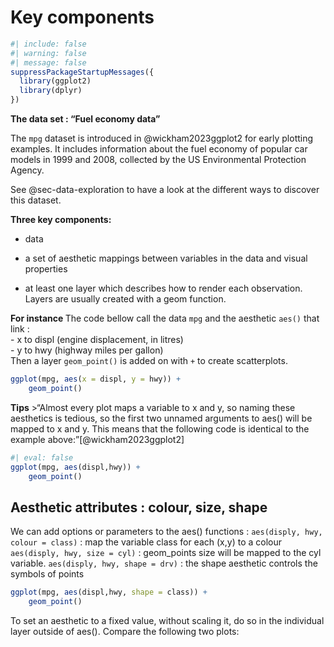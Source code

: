 # Key components


```r
#| include: false
#| warning: false
#| message: false
suppressPackageStartupMessages({
  library(ggplot2)
  library(dplyr)
})
```

**The data set : "Fuel economy data"**

The `mpg` dataset is introduced in @wickham2023ggplot2 for early plotting examples. It includes information about the fuel economy of popular car models in 1999 and 2008, collected by the US Environmental Protection Agency. 

See @sec-data-exploration to have a look at the different ways to discover this dataset.

[**Three key components:**]{.lead}

- data

- a set of aesthetic mappings between variables in the data and visual properties

- at least one layer which describes how to render each observation. Layers are usually created with a geom function.

**For instance ** 
The code bellow call the data `mpg` and the aesthetic `aes()` that link :  
- x to displ (engine displacement, in litres)  
- y to hwy (highway miles per gallon)  
Then a layer `geom_point()` is added on with `+` to create scatterplots.

```r
ggplot(mpg, aes(x = displ, y = hwy)) +
    geom_point()
```

**Tips**
>"Almost every plot maps a variable to x and y, so naming these aesthetics is tedious, so the first two unnamed arguments to aes() will be mapped to x and y. This means that the following code is identical to the example above:"[@wickham2023ggplot2]

```r
#| eval: false 
ggplot(mpg, aes(displ,hwy)) +
    geom_point()
```


## Aesthetic attributes : colour, size, shape

We can add options or parameters to the aes() functions : 
`aes(disply, hwy, colour = class)` : map the variable class for each (x,y) to a colour
`aes(disply, hwy, size = cyl)` : geom_points size will be mapped to the cyl variable.
`aes(disply, hwy, shape = drv)` : the shape aesthetic controls the symbols of points 

```r
ggplot(mpg, aes(displ,hwy, shape = class)) +
    geom_point()
```

To set an aesthetic to a fixed value, without scaling it, do so in the individual layer outside of aes(). Compare the following two plots: